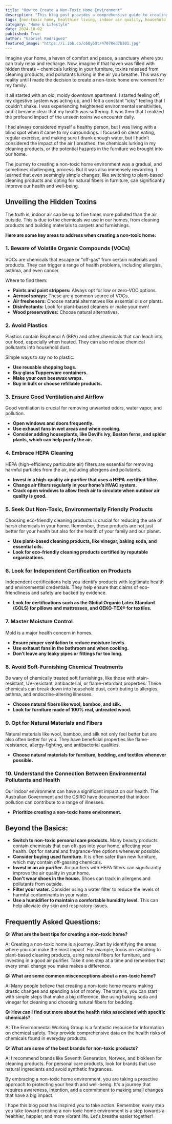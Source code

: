 ```yaml
---
title: "How to Create a Non-Toxic Home Environment"
description: "This blog post provides a comprehensive guide to creating a non-toxic home environment.  Learn how to identify and avoid common household toxins, choose healthier cleaning products, and make simple changes to improve indoor air quality."
tags: [non-toxic home, healthier living, indoor air quality, household toxins, cleaning products, natural materials, environmental health, home improvement, wellbeing, eco-friendly]
category: "Home & Lifestyle"
date: 2024-10-02
published: True
author: "Gabriel Rodriguez"
featured_image: "https://i.ibb.co/c6Qy6Qt/47078ed7b301.jpg"
---
```



Imagine your home, a haven of comfort and peace, a sanctuary where you can truly relax and recharge. Now, imagine if that haven was filled with hidden threats – chemicals lurking in your furniture, toxins released from cleaning products, and pollutants lurking in the air you breathe.  This was my reality until I made the decision to create a non-toxic home environment for my family. 

It all started with an old, moldy downtown apartment. I started feeling off, my digestive system was acting up, and I felt a constant “icky” feeling that I couldn't shake. I was experiencing heightened environmental sensitivities, and it became clear that my health was suffering. It was then that I realized the profound impact of the unseen toxins we encounter daily.

I had always considered myself a healthy person, but I was living with a blind spot when it came to my surroundings. I focused on clean eating, regular exercise, and making sure I drank enough water, but I hadn’t considered the impact of the air I breathed, the chemicals lurking in my cleaning products, or the potential hazards in the furniture we brought into our home. 

The journey to creating a non-toxic home environment was a gradual, and sometimes challenging, process. But it was also immensely rewarding. I learned that even seemingly simple changes, like switching to plant-based cleaning products and opting for natural fibers in furniture, can significantly improve our health and well-being. 

##  Unveiling the Hidden Toxins

The truth is, indoor air can be up to five times more polluted than the air outside. This is due to the chemicals we use in our homes, from cleaning products and building materials to carpets and furnishings. 

**Here are some key areas to address when creating a non-toxic home:**

### 1.  Beware of Volatile Organic Compounds (VOCs)

VOCs are chemicals that escape or “off-gas” from certain materials and products. They can trigger a range of health problems, including allergies, asthma, and even cancer. 

Where to find them:

* **Paints and paint strippers:** Always opt for low or zero-VOC options.
* **Aerosol sprays:**  These are a common source of VOCs.
* **Air fresheners:**  Choose natural alternatives like essential oils or plants.
* **Disinfectants:** Look for plant-based cleaners or make your own!
* **Wood preservatives:**  Choose natural alternatives.

### 2.  Avoid Plastics

Plastics contain Bisphenol A (BPA) and other chemicals that can leach into our food, especially when heated. They can also release chemical pollutants into household dust.

Simple ways to say no to plastic:

* **Use reusable shopping bags.**
* **Buy glass Tupperware containers.**
* **Make your own beeswax wraps.**
* **Buy in bulk or choose refillable products.**

### 3.  Ensure Good Ventilation and Airflow

Good ventilation is crucial for removing unwanted odors, water vapor, and pollution.

* **Open windows and doors frequently.**
* **Use exhaust fans in wet areas and when cooking.**
* **Consider adding houseplants, like Devil’s ivy, Boston ferns, and spider plants, which can help purify the air.**

### 4.  Embrace HEPA Cleaning

HEPA (high-efficiency particulate air) filters are essential for removing harmful particles from the air, including allergens and pollutants. 

* **Invest in a high-quality air purifier that uses a HEPA-certified filter.**
* **Change air filters regularly in your home’s HVAC system.**
* **Crack open windows to allow fresh air to circulate when outdoor air quality is good.**

### 5.  Seek Out Non-Toxic, Environmentally Friendly Products

Choosing eco-friendly cleaning products is crucial for reducing the use of harsh chemicals in your home. Remember, these products are not just better for your health but also for the health of your family and our planet.

* **Use plant-based cleaning products, like vinegar, baking soda, and essential oils.**
* **Look for eco-friendly cleaning products certified by reputable organizations.**

### 6.  Look for Independent Certification on Products

Independent certifications help you identify products with legitimate health and environmental credentials. They help ensure that claims of eco-friendliness and safety are backed by evidence. 

* **Look for certifications such as the Global Organic Latex Standard (GOLS) for pillows and mattresses, and OEKO-TEX® for textiles.**

### 7.  Master Moisture Control

Mold is a major health concern in homes. 

* **Ensure proper ventilation to reduce moisture levels.**
* **Use exhaust fans in the bathroom and when cooking.**
* **Don’t leave any leaky pipes or fittings for too long.**

### 8.  Avoid Soft-Furnishing Chemical Treatments

Be wary of chemically treated soft furnishings, like those with stain-resistant, UV-resistant, antibacterial, or flame-retardant properties. These chemicals can break down into household dust, contributing to allergies, asthma, and endocrine-altering illnesses.

* **Choose natural fibers like wool, bamboo, and silk.**
* **Look for furniture made of 100% real, untreated wood.**

### 9.  Opt for Natural Materials and Fibers

Natural materials like wool, bamboo, and silk not only feel better but are also often better for you.  They have beneficial properties like flame-resistance, allergy-fighting, and antibacterial qualities.

* **Choose natural materials for furniture, bedding, and textiles whenever possible.**

### 10.  Understand the Connection Between Environmental Pollutants and Health

Our indoor environment can have a significant impact on our health.  The Australian Government and the CSIRO have documented that indoor pollution can contribute to a range of illnesses.

* **Prioritize creating a non-toxic home environment.**

##  Beyond the Basics:  

* **Switch to non-toxic personal care products.** Many beauty products contain chemicals that can off-gas into your home, affecting your health. Opt for natural and fragrance-free options whenever possible.
* **Consider buying used furniture.** It is often safer than new furniture, which may contain off-gassing chemicals.
* **Invest in an air purifier.**  Air purifiers with HEPA filters can significantly improve the air quality in your home.
* **Don't wear shoes in the house.**  Shoes can track in allergens and pollutants from outside.
* **Filter your water.**  Consider using a water filter to reduce the levels of harmful contaminants in your water.
* **Use a humidifier to maintain a comfortable humidity level.**  This can help alleviate dry skin and respiratory issues.

##  Frequently Asked Questions:

**Q:  What are the best tips for creating a non-toxic home?**

A:  Creating a non-toxic home is a journey.  Start by identifying the areas where you can make the most impact.  For example, focus on switching to plant-based cleaning products, using natural fibers for furniture, and investing in a good air purifier.  Take it one step at a time and remember that every small change you make makes a difference.

**Q:  What are some common misconceptions about a non-toxic home?**

A:  Many people believe that creating a non-toxic home means making drastic changes and spending a lot of money.  The truth is, you can start with simple steps that make a big difference, like using baking soda and vinegar for cleaning and choosing natural fibers for bedding.  

**Q:  How can I find out more about the health risks associated with specific chemicals?**

A:  The Environmental Working Group is a fantastic resource for information on chemical safety.  They provide comprehensive data on the health risks of chemicals found in everyday products.

**Q:  What are some of the best brands for non-toxic products?**

A:  I recommend brands like Seventh Generation, Norwex, and biokleen for cleaning products.  For personal care products, look for brands that use natural ingredients and avoid synthetic fragrances.

By embracing a non-toxic home environment, you are taking a proactive approach to protecting your health and well-being. It's a journey that requires awareness, intention, and a commitment to making small changes that have a big impact.

I hope this blog post has inspired you to take action.  Remember, every step you take toward creating a non-toxic home environment is a step towards a healthier, happier, and more vibrant life.  Let's breathe easier together!